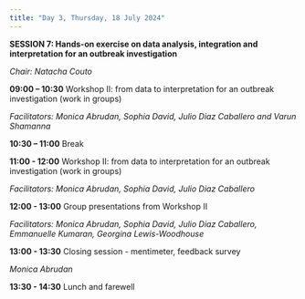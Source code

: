 ```yaml
---
title: "Day 3, Thursday, 18 July 2024"
---
```


**SESSION 7: Hands-on exercise on data analysis, integration and interpretation for an outbreak investigation**

*Chair: Natacha Couto*

**09:00 – 10:30** Workshop II: from data to interpretation for an outbreak investigation (work in groups)

*Facilitators: Monica Abrudan, Sophia David, Julio Diaz Caballero and Varun Shamanna*

**10:30 – 11:00** Break

**11:00 - 12:00** Workshop II: from data to interpretation for an outbreak investigation (work in groups)

*Facilitators: Monica Abrudan, Sophia David, Julio Diaz Caballero*

**12:00 - 13:00** Group presentations from Workshop II

*Facilitators: Monica Abrudan, Sophia David, Julio Diaz Caballero, Emmanuelle Kumaran, Georgina Lewis-Woodhouse*

**13:00 - 13:30** Closing session - mentimeter, feedback survey

*Monica Abrudan*

**13:30 - 14:30** Lunch and farewell
